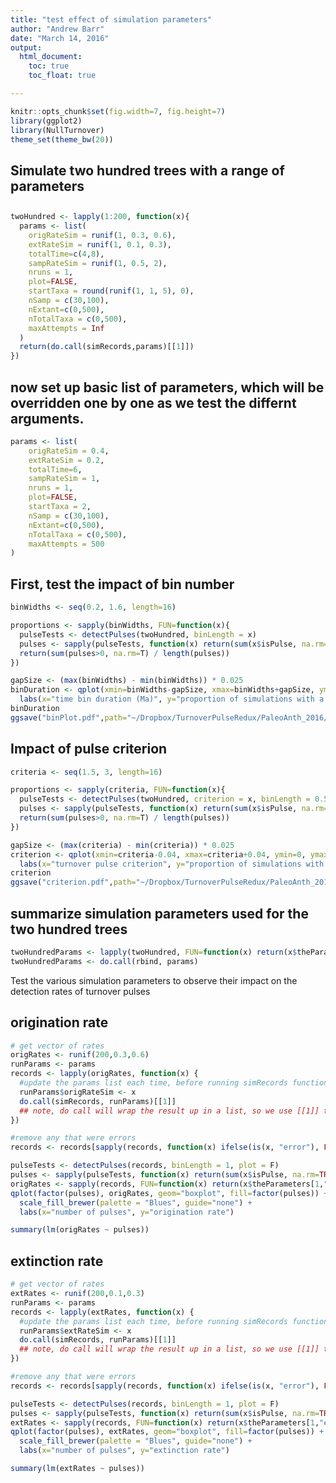 ```yaml
---
title: "test effect of simulation parameters"
author: "Andrew Barr"
date: "March 14, 2016"
output: 
  html_document:
    toc: true
    toc_float: true

---
```


```r
knitr::opts_chunk$set(fig.width=7, fig.height=7)
library(ggplot2)
library(NullTurnover)
theme_set(theme_bw(20))
```

## Simulate two hundred trees with a range of parameters
##

```r
twoHundred <- lapply(1:200, function(x){
  params <- list(
    origRateSim = runif(1, 0.3, 0.6), 
    extRateSim = runif(1, 0.1, 0.3),
    totalTime=c(4,8), 
    sampRateSim = runif(1, 0.5, 2),
    nruns = 1, 
    plot=FALSE,
    startTaxa = round(runif(1, 1, 5), 0), 
    nSamp = c(30,100),
    nExtant=c(0,500),
    nTotalTaxa = c(0,500),
    maxAttempts = Inf
  )
  return(do.call(simRecords,params)[[1]])
})
```


## now set up basic list of parameters, which will be overridden one by one as we test the differnt arguments. 

```r
params <- list(
    origRateSim = 0.4, 
    extRateSim = 0.2,
    totalTime=6, 
    sampRateSim = 1,
    nruns = 1, 
    plot=FALSE,
    startTaxa = 2, 
    nSamp = c(30,100),
    nExtant=c(0,500),
    nTotalTaxa = c(0,500),
    maxAttempts = 500
)
```

## First, test the impact of bin number

```r
binWidths <- seq(0.2, 1.6, length=16)

proportions <- sapply(binWidths, FUN=function(x){
  pulseTests <- detectPulses(twoHundred, binLength = x)
  pulses <- sapply(pulseTests, function(x) return(sum(x$isPulse, na.rm=TRUE)))
  return(sum(pulses>0, na.rm=T) / length(pulses))
})

```

```r
gapSize <- (max(binWidths) - min(binWidths)) * 0.025
binDuration <- qplot(xmin=binWidths-gapSize, xmax=binWidths+gapSize, ymin=0, ymax=proportions, geom="rect", fill=I("#045480")) +
  labs(x="time bin duration (Ma)", y="proportion of simulations with a pulse")
binDuration
ggsave("binPlot.pdf",path="~/Dropbox/TurnoverPulseRedux/PaleoAnth_2016/", width=7, height=7, units="in")
```

## Impact of pulse criterion

```r
criteria <- seq(1.5, 3, length=16)

proportions <- sapply(criteria, FUN=function(x){
  pulseTests <- detectPulses(twoHundred, criterion = x, binLength = 0.5)
  pulses <- sapply(pulseTests, function(x) return(sum(x$isPulse, na.rm=TRUE)))
  return(sum(pulses>0, na.rm=T) / length(pulses))
})

```

```r
gapSize <- (max(criteria) - min(criteria)) * 0.025
criterion <- qplot(xmin=criteria-0.04, xmax=criteria+0.04, ymin=0, ymax=proportions, geom="rect", fill=I("#045480")) + 
  labs(x="turnover pulse criterion", y="proportion of simulations with a pulse")
criterion
ggsave("criterion.pdf",path="~/Dropbox/TurnoverPulseRedux/PaleoAnth_2016/", width=7, height=7, units="in")
```

## summarize simulation parameters used for the two hundred trees

```r
twoHundredParams <- lapply(twoHundred, FUN=function(x) return(x$theParameters))
twoHundredParams <- do.call(rbind, params)
```


Test the various simulation parameters to observe their impact on the detection rates of turnover pulses


## origination rate

```r
# get vector of rates
origRates <- runif(200,0.3,0.6)
runParams <- params
records <- lapply(origRates, function(x) {
  #update the params list each time, before running simRecords function
  runParams$origRateSim <- x
  do.call(simRecords, runParams)[[1]]
  ## note, do call will wrap the result up in a list, so we use [[1]] to get the result in desired format
})

#remove any that were errors
records <- records[sapply(records, function(x) ifelse(is(x, "error"), FALSE, TRUE))]
```

```r
pulseTests <- detectPulses(records, binLength = 1, plot = F)
pulses <- sapply(pulseTests, function(x) return(sum(x$isPulse, na.rm=TRUE)))
origRates <- sapply(records, FUN=function(x) return(x$theParameters[1,"origRateSim"]))
qplot(factor(pulses), origRates, geom="boxplot", fill=factor(pulses)) + 
  scale_fill_brewer(palette = "Blues", guide="none") + 
  labs(x="number of pulses", y="origination rate")
```

```r
summary(lm(origRates ~ pulses))
```


## extinction rate

```r
# get vector of rates
extRates <- runif(200,0.1,0.3)
runParams <- params
records <- lapply(extRates, function(x) {
  #update the params list each time, before running simRecords function
  runParams$extRateSim <- x
  do.call(simRecords, runParams)[[1]]
  ## note, do call will wrap the result up in a list, so we use [[1]] to get the result in desired format
})

#remove any that were errors
records <- records[sapply(records, function(x) ifelse(is(x, "error"), FALSE, TRUE))]
```

```r
pulseTests <- detectPulses(records, binLength = 1, plot = F)
pulses <- sapply(pulseTests, function(x) return(sum(x$isPulse, na.rm=TRUE)))
extRates <- sapply(records, FUN=function(x) return(x$theParameters[1,"extRateSim"]))
qplot(factor(pulses), extRates, geom="boxplot", fill=factor(pulses)) + 
  scale_fill_brewer(palette = "Blues", guide="none") + 
  labs(x="number of pulses", y="extinction rate")
```

```r
summary(lm(extRates ~ pulses))
```

